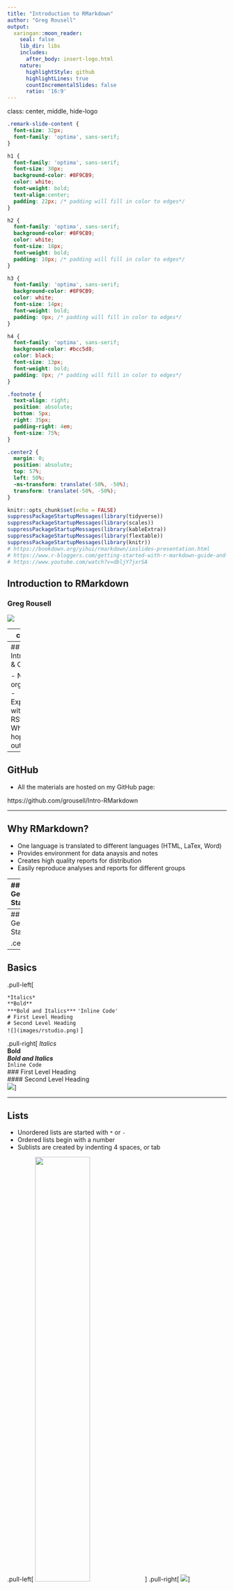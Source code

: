 ```yaml
---
title: "Introduction to RMarkdown"
author: "Greg Rousell"
output:
  xaringan::moon_reader:
    seal: false
    lib_dir: libs
    includes: 
      after_body: insert-logo.html
    nature:
      highlightStyle: github
      highlightLines: true
      countIncrementalSlides: false
      ratio: '16:9'
---
```


class: center, middle, hide-logo

```css

.remark-slide-content {
  font-size: 32px;
  font-family: 'optima', sans-serif;
}

h1 {
  font-family: 'optima', sans-serif;
  font-size: 30px;
  background-color: #8F9CB9;
  color: white;
  font-weight: bold;
  text-align:center;
  padding: 22px; /* padding will fill in color to edges*/
}

h2 {
  font-family: 'optima', sans-serif;
  background-color: #8F9CB9;
  color: white;
  font-size: 18px;
  font-weight: bold;
  padding: 10px; /* padding will fill in color to edges*/
}

h3 {
  font-family: 'optima', sans-serif;
  background-color: #8F9CB9;
  color: white;
  font-size: 14px;
  font-weight: bold;
  padding: 0px; /* padding will fill in color to edges*/
}

h4 {
  font-family: 'optima', sans-serif;
  background-color: #bcc5d8;
  color: black;
  font-size: 13px;
  font-weight: bold;
  padding: 0px; /* padding will fill in color to edges*/
}

.footnote {
  text-align: right;
  position: absolute;
  bottom: 5px;
  right: 35px;
  padding-right: 4em;
  font-size: 75%;
}

.center2 {
  margin: 0;
  position: absolute;
  top: 57%;
  left: 50%;
  -ms-transform: translate(-50%, -50%);
  transform: translate(-50%, -50%);
}

```

```r
knitr::opts_chunk$set(echo = FALSE)
suppressPackageStartupMessages(library(tidyverse))
suppressPackageStartupMessages(library(scales))
suppressPackageStartupMessages(library(kableExtra))
suppressPackageStartupMessages(library(flextable))
suppressPackageStartupMessages(library(knitr))
# https://bookdown.org/yihui/rmarkdown/ioslides-presentation.html
# https://www.r-bloggers.com/getting-started-with-r-markdown-guide-and-cheatsheet/
# https://www.youtube.com/watch?v=dbljY7jxrSA
```

## Introduction to RMarkdown
### Greg Rousell

<img src = "https://researchcentres.wlu.ca/ccrla/learning/assets/images/LSIRM_colour_logo-small1.png">

---
class: left

## Introduction to R Markdown
### Agenda

- Introductions & Objectives
- Why RMarkdown?
- Basics
- PDF
- HTML
- Word
- Online Dashboards

---
## Introductions & Objectives

- Name and organization
- Experience with R, RStudio
- What do you hope to get out of today

---
## GitHub

- All the materials are hosted on my GitHub page: 

https://github.com/grousell/Intro-RMarkdown

---

## Why RMarkdown?

- One language is translated to different languages (HTML, LaTex, Word)
- Provides environment for data anaysis and notes
- Creates high quality reports for distribution 
- Easily reproduce analyses and reports for different groups

---
## Getting Started

.center2[
```r
knitr::include_graphics("images/start_document.png")
```
]

---
## Getting Started

.center2[
```r
knitr::include_graphics("images/start_document_2.png")
```
]


---
## Basics

.pull-left[

`*Italics*`  
`**Bold**`  
`***Bold and Italics***`
`'Inline Code'`  
`# First Level Heading`  
`# Second Level Heading`  
`![](images/rstudio.png)` 
]

.pull-right[
*Italics*  
**Bold**  
***Bold and Italics***  
`Inline Code`  
### First Level Heading  
#### Second Level Heading  
![](images/rstudio.png)
]

---

## Lists

* Unordered lists are started with `*` or `-`  
* Ordered lists begin with a number  
* Sublists are created by indenting 4 spaces, or tab  

.pull-left[
<img src = "images/list_1.png" width = 50%/>
]
.pull-right[
<img src = "images/list_2.png"/>
]

---
## Practice

* Open RStudio and a new RMarkdown file to create a PDF. 
* Click "Run" and knit the file
* Change some text and knit again
* Try different formats (HTML, Word, PowerPoint)

---
## Adding R Code

.pull-left[
<img src = "images/insert_r_chunk.png"/>
]

.pull-right[
<img src = "images/insert_r_chunk_2.png"/>
]

---

## Adding R Code

.center2[
```r

include_graphics("images/insert_r_chunk_3.png")
```
]


---
## Charts
```r

df <- read_csv("data/sample_data.csv")

levels <- c ("1 - Not at All", 
             "2",
             "3", 
             "4", 
             "5 - Significantly")

df <- df |> 
  mutate_at(vars (starts_with("session")),
            ~(parse_factor(., levels = levels)
                 )
            )
```

```r

chart <- df |> 
  count (session_useful) |> 
  mutate (perc = n / sum (n)) |> 
  ggplot (aes (session_useful, perc)) +
  geom_col() +
  scale_y_continuous(labels = scales::percent_format(accuracy = 1),
                     limits = c(0,0.5)) +
  geom_text (aes (label = scales::percent(perc)),
             vjust = -1) +
  labs (title = "I found the session useful", 
        x = "",
        y = "Percent")
  
```

---
## Charts

```r

chart
```

---
## Charts
.pull-left[
<img src = "images/chart_1.png" height=180px/>
]
.pull-right[
```r

chart 

```
]

---
class: left
## Charts

<img src = "images/chart_2.png" height=180px/>

```r

chart 

```

---
## Practice

* In practice rmd file, add a new chuck of R code and read in some data
  * df <- read_csv ("https://t.ly/7hzC")
* Create quick plot and insert into document

---
## Tables

```r
table <- df |> 
  count (session_useful) |> 
  rename (`I found the session useful` = session_useful) |> 
  mutate (Percent = scales::percent (n / sum (n)) )

table
```

---
## Tables

```r
table |> 
  kable()
```

---
## Tables: `kableExtra`

http://haozhu233.github.io/kableExtra/awesome_table_in_html.html

```r
table |> 
  kable() |> 
  kable_styling(position = "center", font_size = 25)
```

---
## Tables: `kableExtra`

```r
table |>
  kable(align = c ("lcc")) |> 
  kable_styling(font_size = 25) |> 
  column_spec(2:3, width = "8em")
```

---
## Tables: `kableExtra`

```r
table |>
  mutate (Percent = cell_spec (Percent, 
                               background = "#FA19C3"),
          n = ifelse (n > 40, 
                      cell_spec (n, color = "green"),
                      cell_spec (n, color = "red"))) |> 
  kable(escape = FALSE, 
        align = c ("lcc")) |> 
  kable_styling(font_size = 25) |> 
  column_spec(2:3, width = "8em")
```


---
## Tables: `kableExtra`

```r
table |>
  mutate (Percent = cell_spec (Percent, 
                               background = "#FA19C3"),
          n = ifelse (n > 40, 
                      cell_spec (n, color = "green"),
                      cell_spec (n, color = "red"))) |> 
  kable(escape = FALSE, 
        align = c ("lcc")) |> 
  kable_styling(font_size = 25) |> 
  column_spec(2:3, width = "8em")


```

---
## Tables

Other packages include:
- `flextable`
- `gt`
- `formattable`


---
## Practice

* In practice rmd file, add a new chuck of R code and insert table into document
* Add some custome formatting
  * https://bit.ly/kable_extra
  * https://bit.ly/flextable

---

## Split Columns 

<img src = "images/multi_cols.PNG" width = 120% class = "center"/>

---

## Split Columns 

<img src = "images/multi_cols_2.PNG" width = 120% class = "center"/>

---
## Split Columns 

```r
plot <- df |> 
  count (session_useful) |> 
  mutate (perc = n / sum(n)) |> 
  ggplot (aes (x = session_useful, y = perc)) + 
  geom_col() + 
  scale_y_continuous(labels = scales::percent_format(accuracy = 1)) + 
  labs (x = "", y = "", title = "I found the session useful.") + 
  theme_minimal()

ggsave (plot, 
        filename = "images/plot.png")
```

.pull-left[
The figure on the right shows Horsepower vs Miles per Gallon. 
]
.pull-right[
<img src = "images/plot.png"/>
]

---
## Multiple Reports - One File

```r

for (sch in unique(df$school)) {  
  rmarkdown::render("Advanced_PDF_Example.Rmd",  
                    output_file =  paste(sch, "_report.pdf", sep=''),   
                    output_dir = './reports/')  
}

```

---
## Practice

* Create custom report using multi-columns
* Try loop to create multiple reports

---
## Questions?









